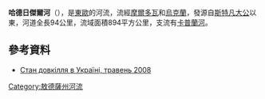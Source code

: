 '''哈德日傑爾河'''（{{lang-uk|Хаджидер}}），是[[東歐|東歐]]的河流，流經[[摩爾多瓦|摩爾多瓦]]和[[烏克蘭|烏克蘭]]，發源自[[斯特凡大公|斯特凡大公]]以東，河道全長94公里，流域面積894平方公里，支流有[[卡普蘭河|卡普蘭河]]。

==參考資料==
*[http://www.menr.gov.ua/documents/stan_dovkil_trav.doc Стан  довкілля  в  Україні, травень 2008]{{dead link|date=2017年12月 |bot=InternetArchiveBot |fix-attempted=yes }}

{{DEFAULTSORT:Хаджидер}}
[[Category:敖德薩州河流|Category:敖德薩州河流]]


{{Ukraine-river-stub}}